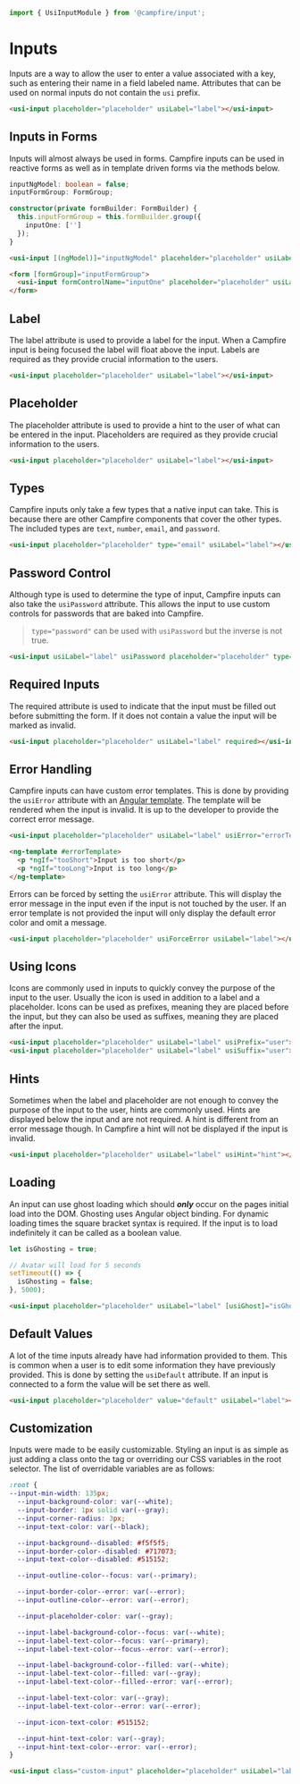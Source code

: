```ts
import { UsiInputModule } from '@campfire/input';
```

# Inputs
Inputs are a way to allow the user to enter a value associated with a key, such as entering their name in a field
labeled name. Attributes that can be used on normal inputs do not contain the `usi` prefix.

```html
<usi-input placeholder="placeholder" usiLabel="label"></usi-input>
```

## Inputs in Forms
Inputs will almost always be used in forms. Campfire inputs can be used in reactive forms as well as in
template driven forms via the methods below.

```ts
inputNgModel: boolean = false;
inputFormGroup: FormGroup;

constructor(private formBuilder: FormBuilder) {
  this.inputFormGroup = this.formBuilder.group({
    inputOne: ['']
  });
}
```

```html
<usi-input [(ngModel)]="inputNgModel" placeholder="placeholder" usiLabel="label"></usi-input>

<form [formGroup]="inputFormGroup">
  <usi-input formControlName="inputOne" placeholder="placeholder" usiLabel="label"></usi-input>
</form>
```

## Label
The label attribute is used to provide a label for the input. When a Campfire input is being focused the label will float
above the input. Labels are required as they provide crucial information to the users.

```html
<usi-input placeholder="placeholder" usiLabel="label"></usi-input>
```

## Placeholder
The placeholder attribute is used to provide a hint to the user of what can be entered in the input. Placeholders are
required as they provide crucial information to the users.

```html
<usi-input placeholder="placeholder" usiLabel="label"></usi-input>
```

## Types
Campfire inputs only take a few types that a native input can take. This is because there are other Campfire components
that cover the other types. The included types are `text`, `number`, `email`, and `password`.

```html
<usi-input placeholder="placeholder" type="email" usiLabel="label"></usi-input>
```

## Password Control
Although type is used to determine the type of input, Campfire inputs can also take the `usiPassword` attribute. This
allows the input to use custom controls for passwords that are baked into Campfire.

> `type="password"` can be used with `usiPassword` but the inverse is not true.

```html
<usi-input usiLabel="label" usiPassword placeholder="placeholder" type="password"></usi-input>
```

## Required Inputs
The required attribute is used to indicate that the input must be filled out before submitting the form. If it does not
contain a value the input will be marked as invalid.

```html
<usi-input placeholder="placeholder" usiLabel="label" required></usi-input>
```

## Error Handling
Campfire inputs can have custom error templates. This is done by providing the `usiError` attribute with an
[Angular template](https://angular.io/api/core/ng-template). The template will be rendered when the input is invalid.
It is up to the developer to provide the correct error message.

```html
<usi-input placeholder="placeholder" usiLabel="label" usiError="errorTemplate"></usi-input>

<ng-template #errorTemplate>
  <p *ngIf="tooShort">Input is too short</p>
  <p *ngIf="tooLong">Input is too long</p>
</ng-template>
```

Errors can be forced by setting the `usiError` attribute. This will display the error message in the input even if the
input is not touched by the user. If an error template is not provided the input will only display the default error
color and omit a message.

```html
<usi-input placeholder="placeholder" usiForceError usiLabel="label"></usi-input>
```

## Using Icons
Icons are commonly used in inputs to quickly convey the purpose of the input to the user. Usually the icon is used in
addition to a label and a placeholder. Icons can be used as prefixes, meaning they are placed before the input, but they
can also be used as suffixes, meaning they are placed after the input.

```html
<usi-input placeholder="placeholder" usiLabel="label" usiPrefix="user"></usi-input>
<usi-input placeholder="placeholder" usiLabel="label" usiSuffix="user"></usi-input>
```

## Hints
Sometimes when the label and placeholder are not enough to convey the purpose of the input to the user, hints are
commonly used. Hints are displayed below the input and are not required. A hint is different from an error message though.
In Campfire a hint will not be displayed if the input is invalid.

```html
<usi-input placeholder="placeholder" usiLabel="label" usiHint="hint"></usi-input>
```

## Loading
An input can use ghost loading which should ***only*** occur on the pages initial load into the DOM. Ghosting uses
Angular object binding. For dynamic loading times the square bracket syntax is required. If the input is to load
indefinitely it can be called as a boolean value.

```ts
let isGhosting = true;

// Avatar will load for 5 seconds
setTimeout(() => {
  isGhosting = false;
}, 5000);
```

```html
<usi-input placeholder="placeholder" usiLabel="label" [usiGhost]="isGhosting"></usi-input>
```

## Default Values
A lot of the time inputs already have had information provided to them. This is common when a user is to edit some
information they have previously provided. This is done by setting the `usiDefault` attribute. If an input is connected
to a form the value will be set there as well.

```html
<usi-input placeholder="placeholder" value="default" usiLabel="label"></usi-input>
```

## Customization
Inputs were made to be easily customizable. Styling an input is as simple as just adding a class onto the tag or
overriding our CSS variables in the root selector. The list of overridable variables are as follows:

```css
:root {
--input-min-width: 135px;
  --input-background-color: var(--white);
  --input-border: 1px solid var(--gray);
  --input-corner-radius: 3px;
  --input-text-color: var(--black);

  --input-background--disabled: #f5f5f5;
  --input-border-color--disabled: #717073;
  --input-text-color--disabled: #515152;

  --input-outline-color--focus: var(--primary);

  --input-border-color--error: var(--error);
  --input-outline-color--error: var(--error);

  --input-placeholder-color: var(--gray);

  --input-label-background-color--focus: var(--white);
  --input-label-text-color--focus: var(--primary);
  --input-label-text-color--focus--error: var(--error);

  --input-label-background-color--filled: var(--white);
  --input-label-text-color--filled: var(--gray);
  --input-label-text-color--filled--error: var(--error);

  --input-label-text-color: var(--gray);
  --input-label-text-color--error: var(--error);

  --input-icon-text-color: #515152;

  --input-hint-text-color: var(--gray);
  --input-hint-text-color--error: var(--error);
}
```

```html
<usi-input class="custom-input" placeholder="placeholder" usiLabel="label"></usi-input>
```
